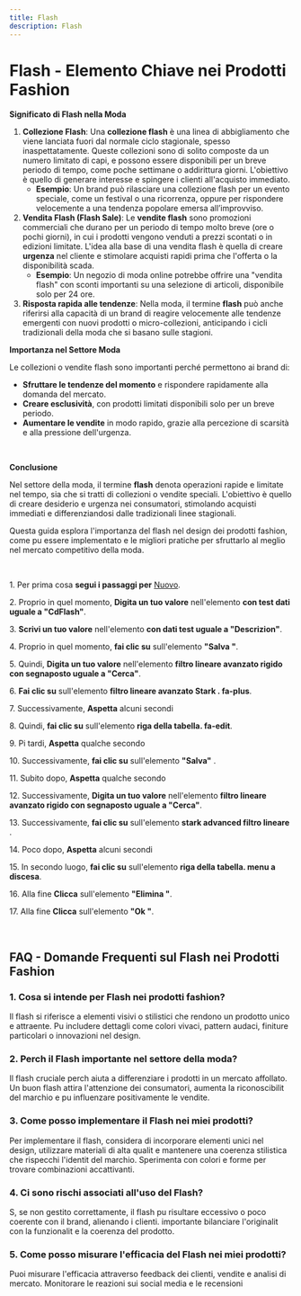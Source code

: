 ```yaml
---
title: Flash
description: Flash
---
```


# Flash - Elemento Chiave nei Prodotti Fashion

**Significato di Flash nella Moda**

1. **Collezione Flash**: Una **collezione flash** è una linea di abbigliamento che viene lanciata fuori dal normale ciclo stagionale, spesso inaspettatamente. Queste collezioni sono di solito composte da un numero limitato di capi, e possono essere disponibili per un breve periodo di tempo, come poche settimane o addirittura giorni. L'obiettivo è quello di generare interesse e spingere i clienti all'acquisto immediato.
   * **Esempio**: Un brand può rilasciare una collezione flash per un evento speciale, come un festival o una ricorrenza, oppure per rispondere velocemente a una tendenza popolare emersa all’improvviso.
2. **Vendita Flash (Flash Sale)**: Le **vendite flash** sono promozioni commerciali che durano per un periodo di tempo molto breve (ore o pochi giorni), in cui i prodotti vengono venduti a prezzi scontati o in edizioni limitate. L'idea alla base di una vendita flash è quella di creare **urgenza** nel cliente e stimolare acquisti rapidi prima che l'offerta o la disponibilità scada.
   * **Esempio**: Un negozio di moda online potrebbe offrire una "vendita flash" con sconti importanti su una selezione di articoli, disponibile solo per 24 ore.
3. **Risposta rapida alle tendenze**: Nella moda, il termine **flash** può anche riferirsi alla capacità di un brand di reagire velocemente alle tendenze emergenti con nuovi prodotti o micro-collezioni, anticipando i cicli tradizionali della moda che si basano sulle stagioni.

**Importanza nel Settore Moda**

Le collezioni o vendite flash sono importanti perché permettono ai brand di:

* **Sfruttare le tendenze del momento** e rispondere rapidamente alla domanda del mercato.
* **Creare esclusività**, con prodotti limitati disponibili solo per un breve periodo.
* **Aumentare le vendite** in modo rapido, grazie alla percezione di scarsità e alla pressione dell'urgenza.

 

**Conclusione**

Nel settore della moda, il termine **flash** denota operazioni rapide e limitate nel tempo, sia che si tratti di collezioni o vendite speciali. L'obiettivo è quello di creare desiderio e urgenza nei consumatori, stimolando acquisti immediati e differenziandosi dalle tradizionali linee stagionali.

Questa guida esplora l'importanza del flash nel design dei prodotti fashion, come pu essere implementato e le migliori pratiche per sfruttarlo al meglio nel mercato competitivo della moda.

 

1\. Per prima cosa **segui i passaggi per** [Nuovo](/docs/Z_Operazioni%20base/Nuovo).

2\. Proprio in quel momento, **Digita un tuo valore** nell'elemento **con test dati uguale a "CdFlash"**.

3\. **Scrivi un tuo valore** nell'elemento **con dati test uguale a "Descrizion"**.

4\. Proprio in quel momento, **fai clic su** sull'elemento **"Salva "**.

5\. Quindi, **Digita un tuo valore** nell'elemento **filtro lineare avanzato rigido con segnaposto uguale a "Cerca"**.

6\. **Fai clic su** sull'elemento **filtro lineare avanzato Stark . fa-plus**.

7\. Successivamente, **Aspetta** alcuni secondi

8\. Quindi, **fai clic su** sull'elemento **riga della tabella. fa-edit**.

9\. Pi tardi, **Aspetta** qualche secondo

10\. Successivamente, **fai clic su** sull'elemento **"Salva"** .

11\. Subito dopo, **Aspetta** qualche secondo

12\. Successivamente, **Digita un tuo valore** nell'elemento **filtro lineare avanzato rigido con segnaposto uguale a "Cerca"**.

13\. Successivamente, **fai clic su** sull'elemento **stark advanced filtro lineare** .

14\. Poco dopo, **Aspetta** alcuni secondi

15\. In secondo luogo, **fai clic su** sull'elemento **riga della tabella. menu a discesa**.

16\. Alla fine **Clicca** sull'elemento **"Elimina "**.

17\. Alla fine **Clicca** sull'elemento **"Ok "**.

 

## FAQ - Domande Frequenti sul Flash nei Prodotti Fashion

### 1. **Cosa si intende per Flash nei prodotti fashion?**

Il flash si riferisce a elementi visivi o stilistici che rendono un prodotto unico e attraente. Pu includere dettagli come colori vivaci, pattern audaci, finiture particolari o innovazioni nel design.

### 2. **Perch il Flash  importante nel settore della moda?**

Il flash  cruciale perch aiuta a differenziare i prodotti in un mercato affollato. Un buon flash attira l'attenzione dei consumatori, aumenta la riconoscibilit del marchio e pu influenzare positivamente le vendite.

### 3. **Come posso implementare il Flash nei miei prodotti?**

Per implementare il flash, considera di incorporare elementi unici nel design, utilizzare materiali di alta qualit e mantenere una coerenza stilistica che rispecchi l'identit del marchio. Sperimenta con colori e forme per trovare combinazioni accattivanti.

### 4. **Ci sono rischi associati all'uso del Flash?**

S, se non  gestito correttamente, il flash pu risultare eccessivo o poco coerente con il brand, alienando i clienti.  importante bilanciare l'originalit con la funzionalit e la coerenza del prodotto.

### 5. **Come posso misurare l'efficacia del Flash nei miei prodotti?**

Puoi misurare l'efficacia attraverso feedback dei clienti, vendite e analisi di mercato. Monitorare le reazioni sui social media e le recensioni